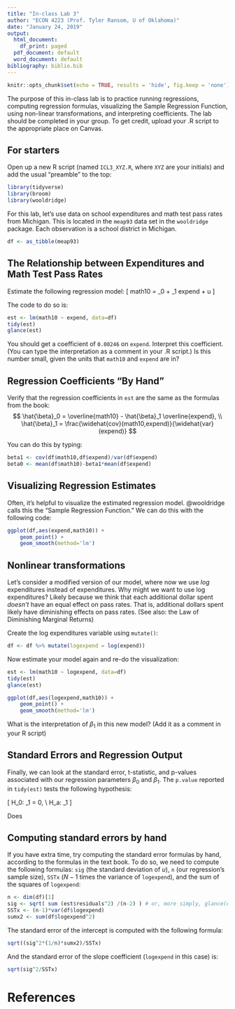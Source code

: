---
title: "In-class Lab 3"
author: "ECON 4223 (Prof. Tyler Ransom, U of Oklahoma)"
date: "January 24, 2019"
output:
  html_document:
    df_print: paged
  pdf_document: default
  word_document: default
bibliography: biblio.bib
---

```{r setup, include=FALSE}
knitr::opts_chunk$set(echo = TRUE, results = 'hide', fig.keep = 'none')
```

The purpose of this in-class lab is to practice running regressions, computing regression formulas, visualizing the Sample Regression Function, using non-linear transformations, and interpreting coefficients. The lab should be completed in your group. To get credit, upload your .R script to the appropriate place on Canvas. 

## For starters
Open up a new R script (named `ICL3_XYZ.R`, where `XYZ` are your initials) and add the usual "preamble" to the top:
```{r message=FALSE, warning=FALSE, paged.print=FALSE}
library(tidyverse)
library(broom)
library(wooldridge)
```

For this lab, let's use data on school expenditures and math test pass rates from Michigan. This is located in the `meap93`  data set in the `wooldridge` package. Each observation is a school district in Michigan.
```{r}
df <- as_tibble(meap93)
```

## The Relationship between Expenditures and Math Test Pass Rates
Estimate the following regression model:
\[
math10 = \beta_0 + \beta_1 expend + u
\]

The code to do so is:
```{r}
est <- lm(math10 ~ expend, data=df)
tidy(est)
glance(est)
```

You should get a coefficient of `0.00246` on `expend`. Interpret this coefficient. (You can type the interpretation as a comment in your .R script.) Is this number small, given the units that `math10` and `expend` are in?

## Regression Coefficients "By Hand"
Verify that the regression coefficients in `est` are the same as the formulas from the book:
$$
\hat{\beta}_0 = \overline{math10} - \hat{\beta}_1 \overline{expend}, \\
\hat{\beta}_1 = \frac{\widehat{cov}(math10,expend)}{\widehat{var}(expend)}
$$

You can do this by typing:
```{r}
beta1 <- cov(df$math10,df$expend)/var(df$expend)
beta0 <- mean(df$math10)-beta1*mean(df$expend)
```

## Visualizing Regression Estimates
Often, it's helpful to visualize the estimated regression model. @wooldridge calls this the "Sample Regression Function." We can do this with the following code:
```{r}
ggplot(df,aes(expend,math10)) +
    geom_point() +
    geom_smooth(method='lm')
```

## Nonlinear transformations
Let's consider a modified version of our model, where now we use *log* expenditures instead of expenditures. Why might we want to use log expenditures? Likely because we think that each additional dollar spent *doesn't* have an equal effect on pass rates. That is, additional dollars spent likely have diminishing effects on pass rates. (See also: the Law of Diminishing Marginal Returns)

Create the log expenditures variable using `mutate()`:
```{r}
df <- df %>% mutate(logexpend = log(expend))
```

Now estimate your model again and re-do the visualization:
```{r}
est <- lm(math10 ~ logexpend, data=df)
tidy(est)
glance(est)

ggplot(df,aes(logexpend,math10)) +
    geom_point() +
    geom_smooth(method='lm')
```

What is the interpretation of $\beta_1$ in this new model? (Add it as a comment in your R script)

## Standard Errors and Regression Output
Finally, we can look at the standard error, t-statistic, and p-values associated with our regression parameters $\beta_0$ and $\beta_1$. The `p.value` reported in `tidy(est)` tests the following hypothesis:

\[
H_0: \beta_1 = 0, \\
H_a: \beta_1 \neq 0
\]

Does 

## Computing standard errors by hand
If you have extra time, try computing the standard error formulas by hand, according to the formulas in the text book. To do so, we need to compute the following formulas: `sig` (the standard deviation of $u$), `n` (our regression's sample size), `SSTx` ($N-1$ times the variance of `logexpend`), and the sum of the squares of `logexpend`:
```{r}
n <- dim(df)[1]
sig <- sqrt( sum (est$residuals^2) /(n-2) ) # or, more simply, glance(est)$sigma
SSTx <- (n-1)*var(df$logexpend)
sumx2 <- sum(df$logexpend^2)
```

The standard error of the intercept is computed with the following formula:
```{r}
sqrt((sig^2*(1/n)*sumx2)/SSTx)
```

And the standard error of the slope coefficient (`logexpend` in this case) is:
```{r}
sqrt(sig^2/SSTx)
```
# References
